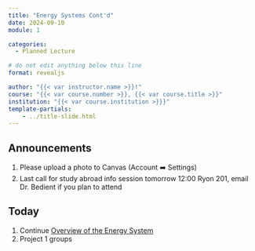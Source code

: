 ```yaml
---
title: "Energy Systems Cont'd"
date: 2024-09-10
module: 1

categories: 
  - Planned Lecture

# do not edit anything below this line
format: revealjs

author: "{{< var instructor.name >}}!"
course: "{{< var course.number >}}, {{< var course.title >}}"
institution: "{{< var course.institution >}}}"
template-partials:
    - ../title-slide.html
---
```


## Announcements

1. Please upload a photo to Canvas (Account ➡️ Settings)
1. Last call for study abroad info session tomorrow 12:00 Ryon 201, email Dr. Bedient if you plan to attend

## Today

1. Continue [Overview of the Energy System](../2024-09-05/slides.qmd)
1. Project 1 groups